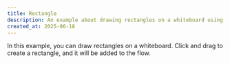 ```yaml
---
title: Rectangle
description: An example about drawing rectangles on a whiteboard using Svelte Flow.
created_at: 2025-06-18
---
```


In this example, you can draw rectangles on a whiteboard. Click and drag to create a rectangle, and it will be added to the flow.

<RemoteCodeViewer route="examples/whiteboard/rectangle" framework="svelte" />
